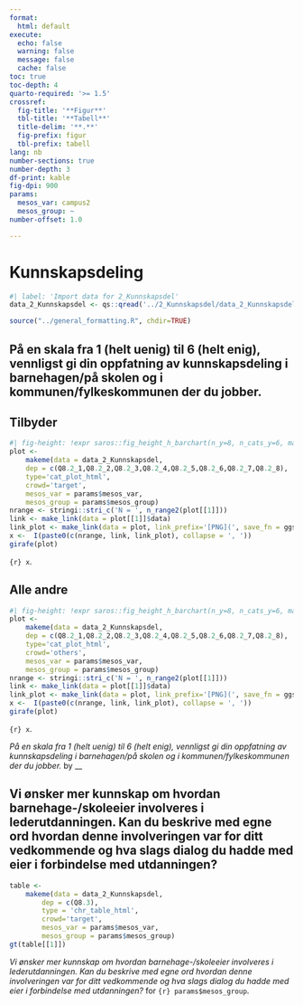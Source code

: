```yaml
---
format:
  html: default
execute:
  echo: false
  warning: false
  message: false
  cache: false
toc: true
toc-depth: 4
quarto-required: '>= 1.5'
crossref:
  fig-title: '**Figur**'
  tbl-title: '**Tabell**'
  title-delim: '**.**'
  fig-prefix: figur
  tbl-prefix: tabell
lang: nb
number-sections: true
number-depth: 3
df-print: kable
fig-dpi: 900
params:
  mesos_var: campus2
  mesos_group: ~
number-offset: 1.0

---
```

# Kunnskapsdeling
```r
#| label: 'Import data for 2_Kunnskapsdel'
data_2_Kunnskapsdel <- qs::qread('../2_Kunnskapsdel/data_2_Kunnskapsdel.qs')
```
```r
source("../general_formatting.R", chdir=TRUE)
```

## På en skala fra 1 (helt uenig) til 6 (helt enig), vennligst gi din oppfatning av kunnskapsdeling i barnehagen/på skolen og i kommunen/fylkeskommunen der du jobber.{#sec-Pa-en-skala-fra-1-helt-uenig-til-6-helt-enig-vennligst-gi-din-oppfatning-av-kunnskapsdeling-i-barnehagen-pa-skolen-og-i-kommunen-fylkeskommunen-der-du-jobber--01}


::: {.panel-tabset}

## Tilbyder

::: {#fig-kunnskapsdeling-q8-2-fct-cat-plot-html-target}

```r
#| fig-height: !expr saros::fig_height_h_barchart(n_y=8, n_cats_y=6, max_chars_cats_y=14, multiplier_per_plot=9)
plot <-
	makeme(data = data_2_Kunnskapsdel,
	dep = c(Q8.2_1,Q8.2_2,Q8.2_3,Q8.2_4,Q8.2_5,Q8.2_6,Q8.2_7,Q8.2_8),
	type='cat_plot_html',
	crowd='target',
	mesos_var = params$mesos_var,
	mesos_group = params$mesos_group)
nrange <- stringi::stri_c('N = ', n_range2(plot[[1]]))
link <- make_link(data = plot[[1]]$data)
link_plot <- make_link(data = plot, link_prefix='[PNG](', save_fn = ggsaver, file_suffix = '.png')
x <-  I(paste0(c(nrange, link, link_plot), collapse = ', '))
girafe(plot)
```

`{r} x`.

:::


## Alle andre

::: {#fig-kunnskapsdeling-q8-2-fct-cat-plot-html-others}

```r
#| fig-height: !expr saros::fig_height_h_barchart(n_y=8, n_cats_y=6, max_chars_cats_y=14, multiplier_per_plot=9)
plot <-
	makeme(data = data_2_Kunnskapsdel,
	dep = c(Q8.2_1,Q8.2_2,Q8.2_3,Q8.2_4,Q8.2_5,Q8.2_6,Q8.2_7,Q8.2_8),
	type='cat_plot_html',
	crowd='others',
	mesos_var = params$mesos_var,
	mesos_group = params$mesos_group)
nrange <- stringi::stri_c('N = ', n_range2(plot[[1]]))
link <- make_link(data = plot[[1]]$data)
link_plot <- make_link(data = plot, link_prefix='[PNG](', save_fn = ggsaver, file_suffix = '.png')
x <-  I(paste0(c(nrange, link, link_plot), collapse = ', '))
girafe(plot)
```

`{r} x`.

:::

_På en skala fra 1 (helt uenig) til 6 (helt enig), vennligst gi din oppfatning av kunnskapsdeling i barnehagen/på skolen og i kommunen/fylkeskommunen der du jobber._ by __

:::


## Vi ønsker mer kunnskap om hvordan barnehage-/skoleeier involveres i lederutdanningen. Kan du beskrive med egne ord hvordan denne involveringen var for ditt vedkommende og hva slags dialog du hadde med eier i forbindelse med utdanningen?{#sec-Vi-onsker-mer-kunnskap-om-hvordan-barnehage-skoleeier-involveres-i-lederutdanningen-Kan-du-beskrive-med-egne-ord-hvordan-denne-involveringen-var-for-ditt-vedkommende-og-hva-slags-dialog-du-hadde-med-eier-i-forbindelse-med-utdanningen--74}


::: {#tbl-kunnskapsdeling-q8-3-chr-chr-table-target}

```r
table <-
	makeme(data = data_2_Kunnskapsdel,
		dep = c(Q8.3),
		type = 'chr_table_html',
		crowd='target',
		mesos_var = params$mesos_var,
		mesos_group = params$mesos_group)
gt(table[[1]])
```

_Vi ønsker mer kunnskap om hvordan barnehage-/skoleeier involveres i lederutdanningen. Kan du beskrive med egne ord hvordan denne involveringen var for ditt vedkommende og hva slags dialog du hadde med eier i forbindelse med utdanningen?_ for `{r} params$mesos_group`.

:::
